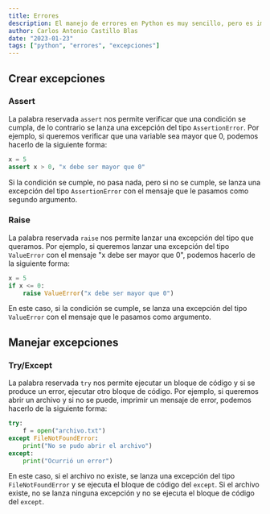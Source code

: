 ```yaml
---
title: Errores
description: El manejo de errores en Python es muy sencillo, pero es importante conocer las diferentes formas de hacerlo. En este artículo veremos las diferentes formas de manejar errores en Python.
author: Carlos Antonio Castillo Blas
date: "2023-01-23"
tags: ["python", "errores", "excepciones"]
---
```


## Crear excepciones

### Assert

La palabra reservada `assert` nos permite verificar que una condición se cumpla, de lo contrario se lanza una excepción del tipo `AssertionError`. Por ejemplo, si queremos verificar que una variable sea mayor que 0, podemos hacerlo de la siguiente forma:

```python
x = 5
assert x > 0, "x debe ser mayor que 0"
```

Si la condición se cumple, no pasa nada, pero si no se cumple, se lanza una excepción del tipo `AssertionError` con el mensaje que le pasamos como segundo argumento.

### Raise

La palabra reservada `raise` nos permite lanzar una excepción del tipo que queramos. Por ejemplo, si queremos lanzar una excepción del tipo `ValueError` con el mensaje "x debe ser mayor que 0", podemos hacerlo de la siguiente forma:

```python
x = 5
if x <= 0:
    raise ValueError("x debe ser mayor que 0")
```

En este caso, si la condición se cumple, se lanza una excepción del tipo `ValueError` con el mensaje que le pasamos como argumento.

## Manejar excepciones

### Try/Except

La palabra reservada `try` nos permite ejecutar un bloque de código y si se produce un error, ejecutar otro bloque de código. Por ejemplo, si queremos abrir un archivo y si no se puede, imprimir un mensaje de error, podemos hacerlo de la siguiente forma:

```python
try:
    f = open("archivo.txt")
except FileNotFoundError:
    print("No se pudo abrir el archivo")
except:
    print("Ocurrió un error")
```

En este caso, si el archivo no existe, se lanza una excepción del tipo `FileNotFoundError` y se ejecuta el bloque de código del `except`. Si el archivo existe, no se lanza ninguna excepción y no se ejecuta el bloque de código del `except`.
